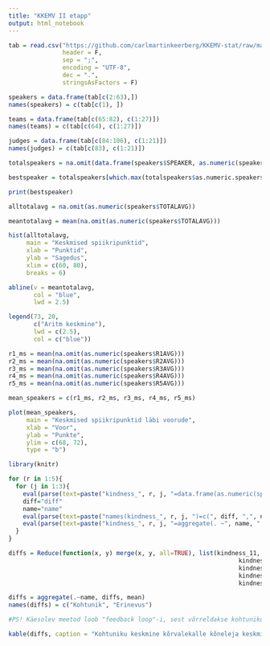 ```yaml
---
title: "KKEMV II etapp"
output: html_notebook
---
```

```r
tab = read.csv("https://github.com/carlmartinkeerberg/KKEMV-stat/raw/master/IIetapp.csv",
               header = F,
               sep = ";",
               encoding = "UTF-8",
               dec = ".",
               stringsAsFactors = F)
```

```r
speakers = data.frame(tab[c(2:63),])
names(speakers) = c(tab[c(1), ])
```

```r
teams = data.frame(tab[c(65:82), c(1:27)])
names(teams) = c(tab[c(64), c(1:27)])
```

```r
judges = data.frame(tab[c(84:106), c(1:21)])
names(judges) = c(tab[c(83), c(1:21)])
```

```r
totalspeakers = na.omit(data.frame(speakers$SPEAKER, as.numeric(speakers$TOTALAVG)))

bestspeaker = totalspeakers[which.max(totalspeakers$as.numeric.speakers.TOTALAVG.),]

print(bestspeaker)
```

```r
alltotalavg = na.omit(as.numeric(speakers$TOTALAVG))

meantotalavg = mean(na.omit(as.numeric(speakers$TOTALAVG)))

hist(alltotalavg,
     main = "Keskmised spiikripunktid",
     xlab = "Punktid",
     ylab = "Sagedus",
     xlim = c(60, 80),
     breaks = 6)

abline(v = meantotalavg,
       col = "blue",
       lwd = 2.5)

legend(73, 20,
       c("Aritm keskmine"),
       lwd = c(2.5),
       col = c("blue"))
```

```r
r1_ms = mean(na.omit(as.numeric(speakers$R1AVG)))
r2_ms = mean(na.omit(as.numeric(speakers$R2AVG)))
r3_ms = mean(na.omit(as.numeric(speakers$R3AVG)))
r4_ms = mean(na.omit(as.numeric(speakers$R4AVG)))
r5_ms = mean(na.omit(as.numeric(speakers$R5AVG)))

mean_speakers = c(r1_ms, r2_ms, r3_ms, r4_ms, r5_ms)

plot(mean_speakers,
     main = "Keskmised spiikripunktid läbi voorude",
     xlab = "Voor",
     ylab = "Punkte",
     ylim = c(68, 72),
     type = "b")
```

```r
library(knitr)

for (r in 1:5){
  for (j in 1:3){
    eval(parse(text=paste("kindness_", r, j, "=data.frame(as.numeric(speakers$R", r, "J", j, ")- as.numeric(speakers$TOTALAVG), speakers$R", r, "J", j, "NAME)", sep="")))
    diff="diff"
    name="name"
    eval(parse(text=paste("names(kindness_", r, j, ")=c(", diff, ",", name, ")", sep="")))
    eval(parse(text=paste("kindness_", r, j, "=aggregate(. ~", name, ", kindness_", r, j, ", mean)", sep="")))
  }
}

diffs = Reduce(function(x, y) merge(x, y, all=TRUE), list(kindness_11, kindness_12, kindness_13,
                                                                kindness_21, kindness_22, kindness_23,
                                                                kindness_31, kindness_32, kindness_33,
                                                                kindness_41, kindness_42, kindness_43,
                                                                kindness_51, kindness_52, kindness_53))

diffs = aggregate(.~name, diffs, mean)
names(diffs) = c("Kohtunik", "Erinevus")

#PS! Käesolev meetod loob "feedback loop"-i, sest võrreldakse kohtuniku antud punkte keskmiste punktidega, mida osaliselt mõjutavad sellesama kohtuniku punktid.

kable(diffs, caption = "Kohtuniku keskmine kõrvalekalle kõneleja keskmistest spiikritest")
```

